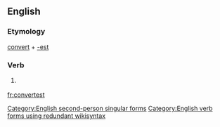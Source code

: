 ==English==

===Etymology===
[[convert]] + [[-est]]

===Verb===
{{en-verb form}}

# {{context|archaic|lang=en}} {{form of|Second-person singular simple present form|convert|lang=en}}

[[Category:English second-person singular forms]]
[[Category:English verb forms using redundant wikisyntax]]

[[fr:convertest]]
